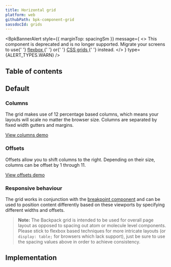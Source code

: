 ```yaml
---
title: Horizontal grid
platform: web
githubPath: bpk-component-grid
sassdocId: grids
---
```





<BpkBannerAlert
  style={{ marginTop: spacingSm }}
  message={
    <>
      This component is deprecated and is no longer supported. Migrate your screens to use{' '}
        <a href="https://developer.mozilla.org/en-US/docs/Learn/CSS/CSS_layout/Flexbox">
          flexbox
        </a>{' '}
        or{' '}
        <a href="https://developer.mozilla.org/en-US/docs/Learn/CSS/CSS_layout/Grids">
          CSS grids
        </a>{' '}
        instead.
    </>
  }
  type={ALERT_TYPES.WARN}
/>

## Table of contents

## Default

<PresentationBlock>

### Columns

The grid makes use of 12 percentage based columns, which means your layouts will scale no matter the browser size. Columns are separated by fixed width gutters and margins.

[View columns demo](/grid-column-demo)

### Offsets

Offsets allow you to shift columns to the right. Depending on their size, columns can be offset by 1 through 11.

[View offsets demo](/grid-offset-demo)

### Responsive behaviour

The grid works in conjunction with the [breakpoint component](/components/breakpoint) and can be used to position content differently based on these viewports by specifying different widths and offsets.

> **Note:** The Backpack grid is intended to be used for overall page layout as opposed to spacing out atom or molecule level components. Please stick to flexbox based techniques for more intricate layouts (or `display: table;` for browsers which lack support), just be sure to use the spacing values above in order to achieve consistency.

</PresentationBlock>

## Implementation

<Readme />
